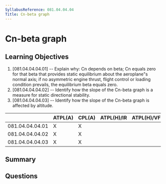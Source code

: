 ```yaml
---
SyllabusReference: 081.04.04.04
Title: Cn-beta graph
---
```


# Cn-beta graph

## Learning Objectives

1. [081.04.04.04.01] -- Explain why: Cn depends on beta; Cn equals zero for that
   beta that provides static equilibrium about the aeroplane"s normal axis; if
   no asymmetric engine thrust, flight control or loading condition prevails,
   the equilibrium beta equals zero.
2. [081.04.04.04.02] -- Identify how the slope of the Cn-beta graph is a measure
   for static directional stability.
3. [081.04.04.04.03] -- Identify how the slope of the Cn-beta graph is affected
   by altitude.

|                 | ATPL(A) | CPL(A) | ATPL(H)/IR | ATPL(H)/VFR | CPL(H) | IR  | CBIR(A) |
| --------------- | ------- | ------ | ---------- | ----------- | ------ | --- | ------- |
| 081.04.04.04.01 | X       | X      |            |             |        |     |         |
| 081.04.04.04.02 | X       | X      |            |             |        |     |         |
| 081.04.04.04.03 | X       | X      |            |             |        |     |         |

## Summary

## Questions
